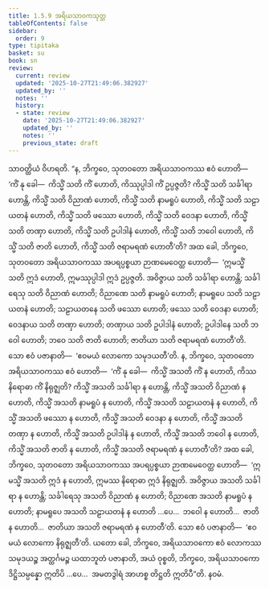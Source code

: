 ```yaml
---
title: 1.5.9 အရိယသာဝကသုတ္တ
tableOfContents: false
sidebar:
  order: 9
type: tipitaka
basket: su
book: sn
review:
  current: review
  updated: '2025-10-27T21:49:06.382927'
  updated_by: ''
  notes: ''
  history:
  - state: review
    date: '2025-10-27T21:49:06.382927'
    updated_by: ''
    notes: ''
    previous_state: draft
---
```



<ReviewStatus review={frontmatter.review} showDetails={true} />

<HypothesisAnnotation frontmatter={frontmatter} />

<DynamicBreadcrumb />

<Division number="49" book="sn" e="ch" v="18" p="287">

<Paragraph number="350" book="sn">
သာဝတ္ထိယံ ဝိဟရတိ. “န, ဘိက္ခဝေ, သုတဝတော အရိယသာဝကဿ ဧဝံ ဟောတိ—  ‘ကိံ နု ခေါ—  ကိသ္မိံ သတိ ကိံ ဟောတိ, ကိဿုပ္ပါဒါ ကိံ ဥပ္ပဇ္ဇတိ? ကိသ္မိံ သတိ သင်္ခါရာ ဟောန္တိ, ကိသ္မိံ သတိ ဝိညာဏံ ဟောတိ, ကိသ္မိံ သတိ နာမရူပံ ဟောတိ, ကိသ္မိံ သတိ သဠာယတနံ ဟောတိ, ကိသ္မိံ သတိ ဖဿော ဟောတိ, ကိသ္မိံ သတိ ဝေဒနာ ဟောတိ, ကိသ္မိံ သတိ တဏှာ ဟောတိ, ကိသ္မိံ သတိ ဥပါဒါနံ ဟောတိ, ကိသ္မိံ သတိ ဘဝေါ ဟောတိ, ကိသ္မိံ သတိ ဇာတိ ဟောတိ, ကိသ္မိံ သတိ ဇရာမရဏံ ဟောတီ’တိ?
</Paragraph>

<Paragraph number="351" book="sn">
အထ ခေါ, ဘိက္ခဝေ, သုတဝတော အရိယသာဝကဿ အပရပ္ပစ္စယာ ဉာဏမေဝေတ္ထ ဟောတိ—  ‘ဣမသ္မိံ သတိ ဣဒံ ဟောတိ, ဣမဿုပ္ပါဒါ ဣဒံ ဥပ္ပဇ္ဇတိ. အဝိဇ္ဇာယ သတိ သင်္ခါရာ ဟောန္တိ; သင်္ခါရေသု သတိ ဝိညာဏံ ဟောတိ; ဝိညာဏေ သတိ နာမရူပံ ဟောတိ; နာမရူပေ သတိ သဠာယတနံ ဟောတိ; သဠာယတနေ သတိ ဖဿော ဟောတိ; ဖဿေ သတိ ဝေဒနာ ဟောတိ; ဝေဒနာယ သတိ တဏှာ ဟောတိ; တဏှာယ သတိ ဥပါဒါနံ ဟောတိ; ဥပါဒါနေ သတိ ဘဝေါ ဟောတိ; ဘဝေ သတိ ဇာတိ ဟောတိ; ဇာတိယာ သတိ ဇရာမရဏံ ဟောတီ’တိ. သော ဧဝံ ပဇာနာတိ—  ‘ဧဝမယံ လောကော သမုဒယတီ’တိ.
</Paragraph>

<Paragraph number="352" book="sn">
န, ဘိက္ခဝေ, သုတဝတော အရိယသာဝကဿ ဧဝံ ဟောတိ—  ‘ကိံ နု ခေါ—  ကိသ္မိံ အသတိ ကိံ န ဟောတိ, ကိဿ နိရောဓာ ကိံ နိရုဇ္ဈတိ? ကိသ္မိံ အသတိ သင်္ခါရာ န ဟောန္တိ, ကိသ္မိံ အသတိ ဝိညာဏံ န ဟောတိ, ကိသ္မိံ အသတိ နာမရူပံ န ဟောတိ, ကိသ္မိံ အသတိ သဠာယတနံ န ဟောတိ, ကိသ္မိံ အသတိ ဖဿော န ဟောတိ, ကိသ္မိံ အသတိ ဝေဒနာ န ဟောတိ, ကိသ္မိံ အသတိ တဏှာ န ဟောတိ, ကိသ္မိံ အသတိ ဥပါဒါနံ န ဟောတိ, ကိသ္မိံ အသတိ ဘဝေါ န ဟောတိ, ကိသ္မိံ အသတိ ဇာတိ န ဟောတိ, ကိသ္မိံ အသတိ ဇရာမရဏံ န ဟောတီ’တိ?
</Paragraph>

<Paragraph number="353" book="sn">
အထ ခေါ, ဘိက္ခဝေ, သုတဝတော အရိယသာဝကဿ အပရပ္ပစ္စယာ ဉာဏမေဝေတ္ထ ဟောတိ—  ‘ဣမသ္မိံ အသတိ ဣဒံ န ဟောတိ, ဣမဿ နိရောဓာ ဣဒံ နိရုဇ္ဈတိ. အဝိဇ္ဇာယ အသတိ သင်္ခါရာ န ဟောန္တိ; သင်္ခါရေသု အသတိ ဝိညာဏံ န ဟောတိ; ဝိညာဏေ အသတိ နာမရူပံ န ဟောတိ; နာမရူပေ အသတိ သဠာယတနံ န ဟောတိ …ပေ…  ဘဝေါ န ဟောတိ…  ဇာတိ န ဟောတိ…  ဇာတိယာ အသတိ ဇရာမရဏံ န ဟောတီ’တိ. သော ဧဝံ ပဇာနာတိ—  ‘ဧဝမယံ လောကော နိရုဇ္ဈတီ’တိ.
</Paragraph>

<Paragraph number="354" book="sn">
ယတော ခေါ, ဘိက္ခဝေ, အရိယသာဝကော ဧဝံ လောကဿ သမုဒယဉ္စ အတ္ထင်္ဂမဉ္စ ယထာဘူတံ ပဇာနာတိ, အယံ ဝုစ္စတိ, ဘိက္ခဝေ, အရိယသာဝကော ဒိဋ္ဌိသမ္ပန္နော ဣတိပိ …ပေ…  အမတဒွါရံ အာဟစ္စ တိဋ္ဌတိ ဣတိပီ”တိ.

</Paragraph>
</Division>

<Paragraph number="355" type="center" book="sn">
နဝမံ.
</Paragraph>